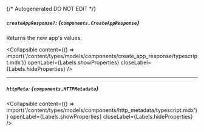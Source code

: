 {/* Autogenerated DO NOT EDIT  */}

##### `createAppResponse?`: *{`components.CreateAppResponse`}*
Returns the new app's values.

<Collapsible content={() => import('/content/types/models/components/create_app_response/typescript.mdx')} openLabel={Labels.showProperties} closeLabel={Labels.hideProperties} />


---
##### `httpMeta`: *{`components.HTTPMetadata`}*

<Collapsible content={() => import('/content/types/models/components/http_metadata/typescript.mdx')} openLabel={Labels.showProperties} closeLabel={Labels.hideProperties} />



